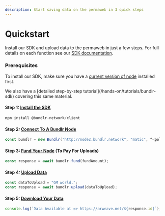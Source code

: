 ```yaml
---
description: Start saving data on the permaweb in 3 quick steps
---
```



# Quickstart

Install our SDK and upload data to the permaweb in just a few steps. For full details on each function see our [SDK documentation](/developer-docs/sdk).

### Prerequisites

To install our SDK, make sure you have a [current version of node](https://nodejs.org/en) installed first.

<Callout type="info" emoji="🚀">
We also have a [detailed step-by-step tutorial](/hands-on/tutorials/bundlr-sdk) covering this same material.

</Callout>

#### Step 1: [Install the SDK](/developer-docs/sdk/installing-the-sdk)

```js
npm install @bundlr-network/client
```

#### Step 2: [Connect To A Bundlr Node](/developer-docs/sdk/connecting-node)

```js
const bundlr = new Bundlr("http://node2.bundlr.network", "matic", “<polygon_private_key>”);
```

#### Step 3: [Fund Your Node](/developer-docs/sdk/funding-node) (To Pay For Uploads)

```js
const response = await bundlr.fund(fundAmount);
```

#### Step 4: [Upload Data](/developer-docs/sdk/uploading-data)

```js
const dataToUpload = "GM world.";
const response = await bundlr.upload(dataToUpload);
```

#### Step 5: [Download Your Data](/developer-docs/sdk/downloading-data)

```js
console.log(`Data Available at => https://arweave.net/${response.id}`);
```
